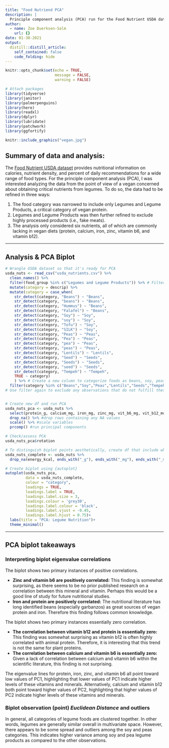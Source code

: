 ```yaml
---
title: "Food Nutriend PCA"
description: |
  Principle component analysis (PCA) run for the Food Nutrient USDA data set to analyze the data from the point of view of a vegan concerned about obtaining critical nutrients from legumes. Results highlight "superfoods" among vegan proteins.
author:
  - name: Zoe Duerksen-Salm
    url: {}
date: 01-30-2021
output:
  distill::distill_article:
    self_contained: false
    code_folding: hide
---
```



```r
knitr::opts_chunk$set(echo = TRUE,
                      message = FALSE,
                      warning = FALSE)

# Attach packages
library(tidyverse)
library(janitor)
library(palmerpenguins)
library(here)
library(readxl)
library(dplyr)
library(lubridate)
library(patchwork)
library(ggfortify)
```

```r
knitr::include_graphics("vegan.jpg")
```

## Summary of data and analysis:

The [Food Nutrient USDA dataset](https://fdc.nal.usda.gov/index.html) provides nutritional information on calories, nutrient density, and percent of daily recommendations for a wide range of food types. For the principle component analysis (PCA), I was interested analyzing the data from the point of view of a vegan concerned about obtaining critical nutrients from legumes. To do so, the data had to be refined in three ways:

1. The food category was narrowed to include only Legumes and Legume Products, a critical category of vegan protein.
2. Legumes and Legume Products was then further refined to exclude highly processed products (i.e., fake meats).
3. The analysis only considered six nutrients, all of which are commonly lacking in vegan diets (protein, calcium, iron, zinc, vitamin b6, and vitamin b12).

---

## Analysis & PCA Biplot

```r
# Wrangle USDA dataset so that it's ready for PCA
usda_nuts <- read_csv("usda_nutrients.csv") %>% 
  clean_names() %>%  
  filter(food_group %in% c("Legumes and Legume Products")) %>% # Filter food group to include only Legumes
  mutate(category = descrip) %>% 
  mutate(category = case_when(
    str_detect(category, "Beans") ~ "Beans",
    str_detect(category, "beans") ~ "Beans",
    str_detect(category, "Hummus") ~ "Beans",
    str_detect(category, "Falafel") ~ "Beans",
    str_detect(category, "Soy") ~ "Soy",
    str_detect(category, "soy") ~ "Soy",
    str_detect(category, "Tofu") ~ "Soy",
    str_detect(category, "SILK") ~ "Soy",
    str_detect(category, "Peas") ~ "Peas",
    str_detect(category, "Pea") ~ "Peas",
    str_detect(category, "pea") ~ "Peas",
    str_detect(category, "peas") ~ "Peas",
    str_detect(category, "Lentils") ~ "Lentils",
    str_detect(category, "Seed") ~ "Seeds",
    str_detect(category, "Seeds") ~ "Seeds",
    str_detect(category, "seed") ~ "Seeds",
    str_detect(category, "Tempeh") ~ "Tempeh",
    TRUE ~ category)
    ) %>% # Create a new column to categorize foods as beans, soy, peas, lentils, seeds, and tempeh
  filter(category %in% c("Beans","Soy","Peas","Lentils","Seeds","Tempeh")) 
# Use filter again to exclude any observations that do not fulfill these requirements (i.e., processed meats)


# Create new df and run PCA
usda_nuts_pca <- usda_nuts %>% 
  select(protein_g, calcium_mg, iron_mg, zinc_mg, vit_b6_mg, vit_b12_mcg) %>%
  drop_na() %>% #drop rows containing any NA values
  scale() %>% #scale variables
  prcomp() #run principal components

# Check/assess PCA
usda_nuts_pca$rotation

# To distinguish biplot points aesthetically, create df that include what is necessary observations for the biplot, but still contain other info
usda_nuts_complete <- usda_nuts %>% 
  drop_na(energy_kcal, ends_with("_g"), ends_with("_mg"), ends_with("_mcg"), ends_with("_usrda"))

# Create biplot using {autoplot}
autoplot(usda_nuts_pca,
         data = usda_nuts_complete,
         colour = "category",
         loadings = TRUE,
         loadings.label = TRUE,
         loadings.label.size = 3,
         loadings.colour = 'grey30',
         loadings.label.colour = 'black',
         loadings.label.vjust = -0.45,
         loadings.label.hjust = 0.75)+
  labs(title = "PCA: Legume Nutrition")+
  theme_minimal()
```
---

## PCA biplot takeaways

### Interpreting biplot eigenvalue correlations 
The biplot shows two primary instances of positive correlations.

* **Zinc and vitamin b6 are positively correlated:** This finding is somewhat surprising, as there seems to be no prior published research on a correlation between this mineral and vitamin. Perhaps this would be a good line of study for future nutritional studies.
* **Iron and protein are positively correlated:** The nutritional literature has long identified beans (especially garbanzos) as great sources of vegan protein and iron. Therefore this finding follows common knowledge.



The biplot shows two primary instances essentially zero correlation.

* **The correlation between vitamin b12 and protein is essentially zero:** This finding was somewhat surprising as vitamin b12 is often highly correlated with animal protein. Therefore, it is interesting that this trend is not the same for plant proteins.
* **The correlation between calcium and vitamin b6 is essentially zero:** Given a lack of correlation between calcium and vitamin b6 within the scientific literature, this finding is not surprising.

The eigenvalue lines for protein, iron, zinc, and vitamin b6 all point toward low values of PC1, highlighting that lower values of PC1 indicate higher levels of these vitamins and minerals. Alternatively, calcium and vitamin b12 both point toward higher values of PC2, highlighting that higher values of PC2 indicate higher levels of these vitamins and minerals.



### Biplot observation (point) *Euclidean Distance* and outliers
In general, all categories of legume foods are clustered together. In other words, legumes are generally similar overall in multivariate space. However, there appears to be some spread and outliers among the soy and peas categories. This indicates higher variance among soy and pea legume products as compared to the other observations.